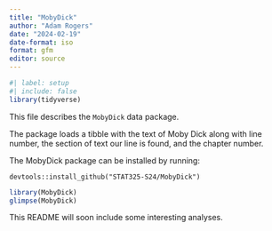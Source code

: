 ```yaml
---
title: "MobyDick"
author: "Adam Rogers"
date: "2024-02-19"
date-format: iso
format: gfm
editor: source
---
```


```r
#| label: setup
#| include: false
library(tidyverse)
```

This file describes the `MobyDick` data package.

The package loads a tibble with the text of Moby Dick along with line number, the section of text our line is found, and the chapter number.

The MobyDick package can be installed by running:

```
devtools::install_github("STAT325-S24/MobyDick")
```

```r
library(MobyDick)
glimpse(MobyDick)
```

This README will soon include some interesting analyses.
